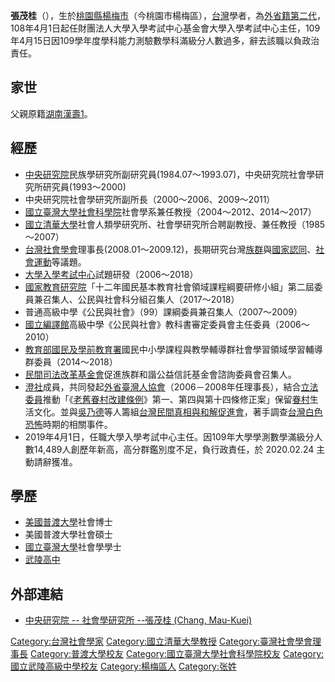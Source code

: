 '''張茂桂'''（{{bd|1953年||||catIdx=Z張}}），生於[[桃園市|桃園縣]][[楊梅區|楊梅市]]（今桃園市楊梅區），[[台灣|台灣]]學者，為[[外省籍第二代|外省籍第二代]]，108年4月1日起任財團法人大學入學考試中心基金會大學入學考試中心主任，109年4月15日因109學年度學科能力測驗數學科滿級分人數過多，辭去該職以負政治責任。

==家世==
父親原籍[[湖南|湖南]][[漢壽|漢壽]][https://web.archive.org/web/20070821004351/http://www.amt.org.tw/aboutus.php?id=4]。

==經歷==
*[[中央研究院|中央研究院]]民族學研究所副研究員(1984.07～1993.07)，中央研究院社會學研究所研究員(1993～2000)
*中央研究院社會學研究所副所長（2000～2006、2009～2011）
*[[國立臺灣大學社會科學院|國立臺灣大學社會科學院]]社會學系兼任教授（2004～2012、2014～2017）
*[[國立清華大學|國立清華大學]]社會人類學研究所、社會學研究所合聘副教授、兼任教授（1985～2007）
*[[台灣社會學會|台灣社會學會]]理事長(2008.01～2009.12)，長期研究台灣[[族群|族群]]與[[國家認同|國家認同]]、[[社會運動|社會運動]]等議題。
*[[大學入學考試中心|大學入學考試中心]]試題研發（2006～2018）
*[[國家教育研究院|國家教育研究院]]「十二年國民基本教育社會領域課程綱要研修小組」第二屆委員兼召集人、公民與社會科分組召集人（2017～2018）
*普通高級中學《公民與社會》（99）課綱委員兼召集人（2007～2009）
*[[國立編譯館|國立編譯館]]高級中學《公民與社會》教科書審定委員會主任委員（2006～2010）
*[[教育部國民及學前教育署|教育部國民及學前教育署]]國民中小學課程與教學輔導群社會學習領域學習輔導群委員（2014～2018）
*[[民間司法改革基金會|民間司法改革基金會]]促進族群和諧公益信託基金會諮詢委員會召集人。
*[[澄社|澄社]]成員，共同發起[[外省臺灣人協會|外省臺灣人協會]]（2006－2008年任理事長），結合[[立法委員|立法委員]]推動「《[[老舊眷村改建條例|老舊眷村改建條例]]》第一、第四與第十四條修正案」保留[[眷村|眷村]]生活文化。並與[[吳乃德|吳乃德]]等人籌組[[台灣民間真相與和解促進會|台灣民間真相與和解促進會]]，著手調查[[台灣白色恐怖|台灣白色恐怖]]時期的相關事件。
*2019年4月1日，任職大學入學考試中心主任。因109年大學學測數學滿級分人數14,489人創歷年新高，高分群鑑別度不足，負行政責任，於 2020.02.24 主動請辭獲准。

==學歷==
*[[美國|美國]][[普渡大學|普渡大學]]社會博士
*美國普渡大學社會碩士
*[[國立臺灣大學|國立臺灣大學]]社會學學士
*[[武陵高中|武陵高中]]

== 外部連結 ==
*[http://www.ios.sinica.edu.tw/fellow/maukueichang/ 中央研究院 -- 社會學研究所 --張茂桂 (Chang, Mau-Kuei)]{{Dead link|date=2020年1月 |bot=InternetArchiveBot |fix-attempted=yes }}

{{DEFAULTSORT:Z}}
[[Category:台灣社會學家|Category:台灣社會學家]]
[[Category:國立清華大學教授|Category:國立清華大學教授]]
[[Category:臺灣社會學會理事長|Category:臺灣社會學會理事長]]
[[Category:普渡大學校友|Category:普渡大學校友]]
[[Category:國立臺灣大學社會科學院校友|Category:國立臺灣大學社會科學院校友]]
[[Category:國立武陵高級中學校友|Category:國立武陵高級中學校友]]
[[Category:楊梅區人|Category:楊梅區人]]
[[Category:张姓|Category:张姓]]